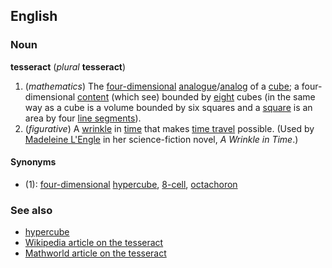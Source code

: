==English==
===Noun===
'''tesseract''' (''plural'' '''tesseract''')

#(''mathematics'') The [[four-dimensional]] [[analogue]]/[[analog]] of a [[cube]]; a four-dimensional [[content]] (which see) bounded by [[eight]] cubes (in the same way as a cube is a volume bounded by six squares and a [[square]] is an area by four [[line segment]]s).
#(''figurative'') A [[wrinkle]] in [[time]] that makes [[time travel]] possible. (Used by [[w:Madeleine L'Engle|Madeleine L'Engle]] in her science-fiction novel, ''A Wrinkle in Time''.)

====Synonyms====
*(1): [[four-dimensional]] [[hypercube]], [[8-cell]], [[octachoron]]

===See also===
*[[hypercube]]
*[[w:Tesseract|Wikipedia article on the tesseract]]
*[http://mathworld.wolfram.com/Tesseract.html Mathworld article on the tesseract]